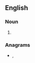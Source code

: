 {{also|employment at will}}
==English==

===Noun===
{{en-noun|head=[[employment]]-[[at]]-[[will]]|-}}

# {{alternative form of|employment at will|lang=en}}

===Anagrams===
* {{l|en|at will employment}}, {{l|en|at-will employment}}